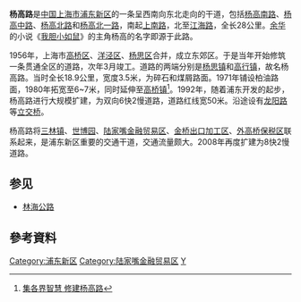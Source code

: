 {{Infobox China Road
|路牌类型=Shanghai
|中文道路名称=杨高路
|走向1=北
|走向2=南
|走向1(E)=N
|道路英文名=Yanggao Rd.
|走向2(E)=S
|图片=File:South Yanggao Road.jpg
|图片说明=杨高南路[[高青路|高青路]]口
|道路属性=
|道路总长度=28
|车速限制=
|行车线数量=8
|所在地区= [[上海市|上海市]][[浦东新区|浦东新区]]
|起点= [[江海路|江海路]]
|终点= [[上南路|上南路]]
|道路命名日期= 1956年
|命名缘由= 道路的两端分别是[[杨思镇|杨思镇]]和[[高行镇|高行镇]]
|道路动工日期= 1956年
|通车日期= 
|路段主要建筑= 
}}
'''杨高路'''是[[中国|中国]][[上海市|上海市]][[浦东新区|浦东新区]]的一条呈西南向东北走向的干道，包括[[杨高南路|杨高南路]]、[[杨高中路|杨高中路]]、[[杨高北路|杨高北路]]和[[杨高北一路|杨高北一路]]，南起[[上南路|上南路]]，北至[[江海路|江海路]]，全长28公里。[[余华|余华]]的小说《[[我胆小如鼠|我胆小如鼠]]》的主角杨高的名字即源于此路。

1956年，上海市[[高桥区|高桥区]]、[[洋泾区|洋泾区]]、[[杨思区|杨思区]]合并，成立东郊区。于是当年开始修筑一条贯通全区的道路，次年3月竣工。道路的两端分别是[[杨思镇|杨思镇]]和[[高行镇|高行镇]]，故名杨高路。当时全长18.9公里，宽度3.5米，为碎石和煤屑路面。1971年铺设柏油路面，1980年拓宽至6~7米，同时延伸至[[高桥镇_(上海市)|高桥镇]]<ref>[http://www.pdzx.gov.cn/infoAction.do?method=detail&news_id=3618 集各界智慧 修建杨高路]{{dead link|date=2018年3月 |bot=InternetArchiveBot |fix-attempted=yes }}</ref>。1992年，随着浦东开发的起步，杨高路进行大规模扩建，为双向6快2慢道路，道路红线宽50米。沿途设有[[龙阳路|龙阳路]]等[[立交桥|立交桥]]。

杨高路将[[三林镇|三林镇]]、[[2010年上海世界博覽會|世博园]]、[[陆家嘴金融贸易区|陆家嘴金融贸易区]]、[[金桥出口加工区|金桥出口加工区]]、[[外高桥保税区|外高桥保税区]]联系起来，是浦东新区重要的交通干道，交通流量颇大。2008年再度扩建为8快2慢道路。

== 参见 ==
* [[林海公路|林海公路]]

==參考資料==
<div class="references-small">
<references />
</div>

{{SH-stub}}


[[Category:浦东新区|Category:浦东新区]]
[[Category:陆家嘴金融贸易区|Category:陆家嘴金融贸易区]]
[[Category:上海道路|Y]]